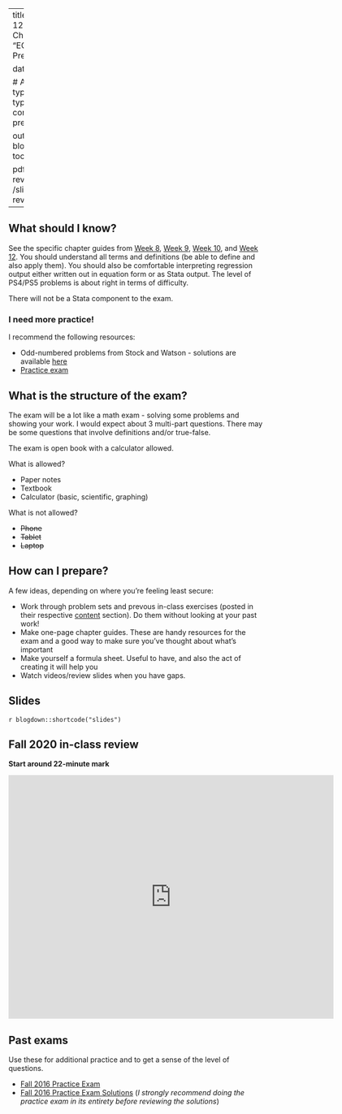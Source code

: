 

---
title: Exam 3 - CH 8-12
sitetitle: Exam 3 - Ch8-12
summary: "EC200 - Exam 3 Prep (Ch8-12)"

date: "2021-09-13"


  
  # Academic page type (do not modify).
type: docs
menu:
  content:
    parent: Exam prep
    weight: 3
    
output:
  blogdown::html_page:
    toc: true


pdf: /slides/exam3-review.pdf
thumb: /slides/exam3-review.png


---

## What should I know? 

See the specific chapter guides from [Week 8](../08-content), [Week 9](../09-content), [Week 10](../10-content), and [Week 12](../12-content). You should understand all terms and definitions (be able to define and also apply them). You should also be comfortable interpreting regression output either written out in equation form or as Stata output. The level of PS4/PS5 problems is about right in terms of difficulty. 

There will not be a Stata component to the exam. 

### I need more practice!

I recommend the following resources: 

 - Odd-numbered problems from Stock and Watson - solutions are available [here](../../bonus/general-resources)
 - [Practice exam](#practice-exam)


## What is the structure of the exam? 

The exam will be a lot like a math exam - solving some problems and showing your work. I would expect about 3 multi-part questions. There may be some questions that involve definitions and/or true-false.



The exam is open book with a calculator allowed. 



What is allowed?

  - Paper notes
  - Textbook
  - Calculator (basic, scientific, graphing)
  
What is not allowed?

  - ~~Phone~~ 
  - ~~Tablet~~
  - ~~Laptop~~

## How can I prepare? 

A few ideas, depending on where you're feeling least secure: 

- Work through problem sets and prevous in-class exercises (posted in their respective [content](../../content) section). Do them without looking at your past work!
- Make one-page chapter guides. These are handy resources for the exam and a good way to make sure you've thought about what's important
- Make yourself a formula sheet. Useful to have, and also the act of creating it will help you
- Watch videos/review slides when you have gaps. 


<!--
## In-class practice {#inclass-practice .unnumbered}

We have several sets of in-class practice activities: 

- [CH4 Practice (Week 4) - Single Linear Regression](../practice/W4-02-in-class-exercise.pdf)
- [CH5 Practice (Week 5) - Inference](../practice/W5-05-03-in-class_inference.pdf)
- [CH6 Practice (Week 6) - Multiple Linear Regression](../practice/W6-01-in-class-exercise.pdf)
- [CH7 Practice (Week 7) - Inference with Multiple Linear Regression](../practice/W7-02-in-class-exercise.pdf)



## Helpful materials {#helpful-materials}

Two things that may be useful to you: 

- [Standard Normal Distribution Table](../AppendixTable1_rev.pdf)

- [Formula chart](../Formula-sheet_f20.pdf): Is this all the knowledge you need to know? Of course not! But, this should cover most of the formulas you might need. 
--> 


## Slides

`r blogdown::shortcode("slides")`


## Fall 2020 in-class review

**Start around 22-minute mark ** 

<iframe src="https://streaming.uvm.edu/media/embed/ypKTzfH/" width="640" height="480" frameborder="0" allowfullscreen></iframe>

## Past exams  {#practice-exam .unnumbered}

Use these for additional practice and to get a sense of the level of questions. 

- [Fall 2016 Practice Exam](../PracticeExams/unitquiz2-practicequestions-f16.pdf)
- [Fall 2016 Practice Exam Solutions](../PracticeExams/unitquiz2-practicequestions-f16-soln.pdf) (*I strongly recommend doing the practice exam in its entirety before reviewing the solutions*)
